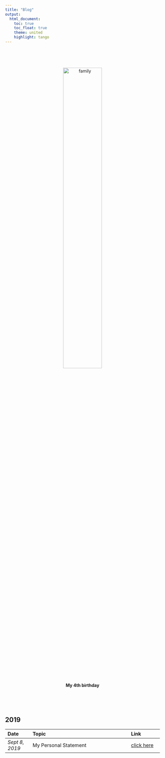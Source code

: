 ---
title: "Blog"
output:
  html_document:
    toc: true
    toc_float: true
    theme: united
    highlight: tango
---
<link rel="stylesheet" href="../site_libs/academicons-1.8.6/css/academicons.min.css"/>
<br>

<center>   

<br>

<img src="../images/family.JPG" alt="family" style="width:50%; border:0px solid">

<br>

**My 4th birthday **

</center>

<br>


<br>



## 2019

| Date  | Topic | Link |
|:----------------|:-----------------------------------------------------------------|:--------------------|
*Sept 8, 2019*| My Personal Statement|[click here](ditl-firstblog.html)



<br>
